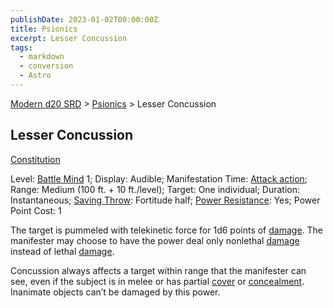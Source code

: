 ```yaml
---
publishDate: 2023-01-02T00:00:00Z
title: Psionics
excerpt: Lesser Concussion
tags:
  - markdown
  - conversion
  - Astro
---
```


[Modern d20 SRD](/#modernD20) > [Psionics](modern-d20-srd-psionics-index) > Lesser Concussion

## Lesser Concussion

[Constitution](modern-d20-srd-basics-ability-scores)

Level: [Battle Mind](modern-d20-srd-classes-advanced-battle-mind) 1; Display: Audible; Manifestation Time: [Attack action](modern-d20-srd-combat-attack-actions); Range: Medium (100 ft. + 10 ft./level); Target: One individual; Duration: Instantaneous; [Saving Throw](modern-d20-srd-basics-saving-throws): Fortitude half; [Power Resistance](modern-d20-srd-special-abilities-power-resistance): Yes; Power Point Cost: 1

The target is pummeled with telekinetic force for 1d6 points of [damage](modern-d20-srd-combat-damage). The manifester may choose to have the power deal only nonlethal [damage](modern-d20-srd-combat-damage) instead of lethal [damage](modern-d20-srd-combat-damage).

Concussion always affects a target within range that the manifester can see, even if the subject is in melee or has partial [cover](modern-d20-srd-combat-cover) or [concealment](modern-d20-srd-combat-concealment). Inanimate objects can’t be damaged by this power.
